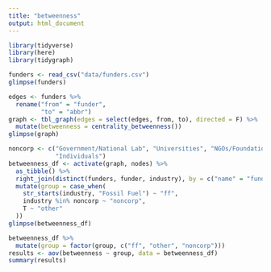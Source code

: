 ```yaml
---
title: "betweenness"
output: html_document
---
```


```r
library(tidyverse)
library(here)
library(tidygraph)
```

```r
funders <- read_csv("data/funders.csv")
glimpse(funders)
```

```r
edges <- funders %>%
  rename("from" = "funder",
         "to" = "abbr")
graph <- tbl_graph(edges = select(edges, from, to), directed = F) %>%
  mutate(betweenness = centrality_betweenness())
glimpse(graph)
```

```r
noncorp <- c("Government/National Lab", "Universities", "NGOs/Foundations", 
             "Individuals")
betweenness_df <- activate(graph, nodes) %>%
  as_tibble() %>%
  right_join(distinct(funders, funder, industry), by = c("name" = "funder")) %>%
  mutate(group = case_when(
    str_starts(industry, "Fossil Fuel") ~ "ff",
    industry %in% noncorp ~ "noncorp",
    T ~ "other"
  )) 
glimpse(betweenness_df)
```

```r
betweenness_df %>%
  mutate(group = factor(group, c("ff", "other", "noncorp")))
results <- aov(betweenness ~ group, data = betweenness_df)
summary(results)
```

































